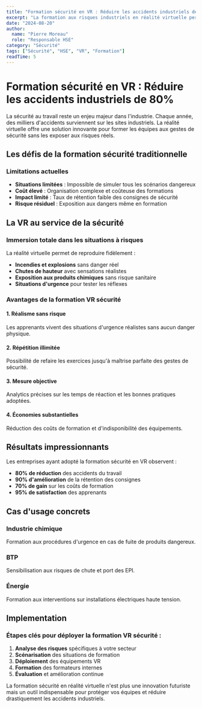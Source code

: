 ```yaml
---
title: "Formation sécurité en VR : Réduire les accidents industriels de 80%"
excerpt: "La formation aux risques industriels en réalité virtuelle permet aux entreprises de sensibiliser efficacement leurs équipes sans les exposer aux dangers réels."
date: "2024-08-20"
author:
  name: "Pierre Moreau"
  role: "Responsable HSE"
category: "Sécurité"
tags: ["Sécurité", "HSE", "VR", "Formation"]
readTime: 5
---
```


# Formation sécurité en VR : Réduire les accidents industriels de 80%

La sécurité au travail reste un enjeu majeur dans l'industrie. Chaque année, des milliers d'accidents surviennent sur les sites industriels. La réalité virtuelle offre une solution innovante pour former les équipes aux gestes de sécurité sans les exposer aux risques réels.

## Les défis de la formation sécurité traditionnelle

### Limitations actuelles
- **Situations limitées** : Impossible de simuler tous les scénarios dangereux
- **Coût élevé** : Organisation complexe et coûteuse des formations
- **Impact limité** : Taux de rétention faible des consignes de sécurité
- **Risque résiduel** : Exposition aux dangers même en formation

## La VR au service de la sécurité

### Immersion totale dans les situations à risques

La réalité virtuelle permet de reproduire fidèlement :
- **Incendies et explosions** sans danger réel
- **Chutes de hauteur** avec sensations réalistes
- **Exposition aux produits chimiques** sans risque sanitaire
- **Situations d'urgence** pour tester les réflexes

### Avantages de la formation VR sécurité

#### 1. Réalisme sans risque
Les apprenants vivent des situations d'urgence réalistes sans aucun danger physique.

#### 2. Répétition illimitée
Possibilité de refaire les exercices jusqu'à maîtrise parfaite des gestes de sécurité.

#### 3. Mesure objective
Analytics précises sur les temps de réaction et les bonnes pratiques adoptées.

#### 4. Économies substantielles
Réduction des coûts de formation et d'indisponibilité des équipements.

## Résultats impressionnants

Les entreprises ayant adopté la formation sécurité en VR observent :

- **80% de réduction** des accidents du travail
- **90% d'amélioration** de la rétention des consignes
- **70% de gain** sur les coûts de formation
- **95% de satisfaction** des apprenants

## Cas d'usage concrets

### Industrie chimique
Formation aux procédures d'urgence en cas de fuite de produits dangereux.

### BTP
Sensibilisation aux risques de chute et port des EPI.

### Énergie
Formation aux interventions sur installations électriques haute tension.

## Implementation

### Étapes clés pour déployer la formation VR sécurité :

1. **Analyse des risques** spécifiques à votre secteur
2. **Scénarisation** des situations de formation
3. **Déploiement** des équipements VR
4. **Formation** des formateurs internes
5. **Évaluation** et amélioration continue

La formation sécurité en réalité virtuelle n'est plus une innovation futuriste mais un outil indispensable pour protéger vos équipes et réduire drastiquement les accidents industriels.